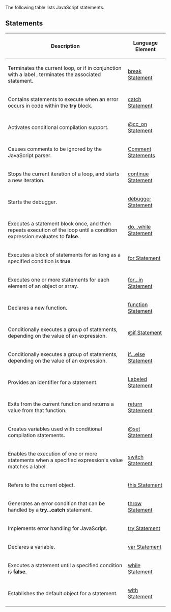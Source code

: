 The following table lists JavaScript statements.


==Statements==
{| class='wikitable'
|-
! Description
! Language Element
|-
| Terminates the current loop, or if in conjunction with a label , terminates the associated statement.
| [[javascript/statements/break|break Statement]]
|-
| Contains statements to execute when an error occurs in code within the '''try''' block.
| [[javascript/statements/try catch finally|catch Statement]]
|-
| Activates conditional compilation support.
| [[javascript/statements/cc on|@cc_on Statement]]
|-
| Causes comments to be ignored by the JavaScript parser.
| [[javascript/statements/Comment|Comment Statements]]
|-
| Stops the current iteration of a loop, and starts a new iteration.
| [[javascript/statements/continue|continue Statement]]
|-
| Starts the debugger.
| [[javascript/statements/debugger|debugger Statement]]
|-
| Executes a statement block once, and then repeats execution of the loop until a condition expression evaluates to '''false'''.
| [[javascript/statements/do while|do...while Statement]]
|-
| Executes a block of statements for as long as a specified condition is '''true'''.
| [[javascript/statements/for|for Statement]]
|-
| Executes one or more statements for each element of an object or array.
| [[javascript/statements/for in|for...in Statement]]
|-
| Declares a new function.
| [[javascript/statements/function|function Statement]]
|-
| Conditionally executes a group of statements, depending on the value of an expression.
| [[javascript/statements/if|@if Statement]]
|-
| Conditionally executes a group of statements, depending on the value of an expression.
| [[javascript/statements/if else|if...else Statement]]
|-
| Provides an identifier for a statement.
| [[javascript/statements/Labeled|Labeled Statement]]
|-
| Exits from the current function and returns a value from that function.
| [[javascript/statements/return|return Statement]]
|-
| Creates variables used with conditional compilation statements.
| [[javascript/statements/set|@set Statement]]
|-
| Enables the execution of one or more statements when a specified expression's value matches a label.
| [[javascript/statements/switch|switch Statement]]
|-
| Refers to the current object.
| [[javascript/statements/this|this Statement]]
|-
| Generates an error condition that can be handled by a '''try...catch''' statement.
| [[javascript/statements/throw|throw Statement]]
|-
| Implements error handling for JavaScript.
| [[javascript/statements/try catch finally|try Statement]]
|-
| Declares a variable.
| [[javascript/statements/var|var Statement]]
|-
| Executes a statement until a specified condition is '''false'''.
| [[javascript/statements/while|while Statement]]
|-
| Establishes the default object for a statement.
| [[javascript/statements/with|with Statement]]
|}
